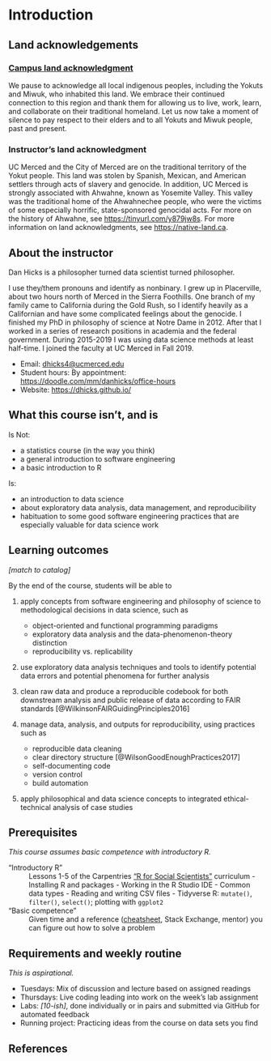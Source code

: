 # Introduction 

## Land acknowledgements ##

### [Campus land acknowledgment](https://diversity.ucmerced.edu/values/land-acknowledgement) ###

We pause to acknowledge all local indigenous peoples, including the Yokuts and Miwuk, who inhabited this land. We embrace their continued connection to this region and thank them for allowing us to live, work, learn, and collaborate on their traditional homeland. Let us now take a moment of silence to pay respect to their elders and to all Yokuts and Miwuk people, past and present.

### Instructor's land acknowledgment ###

UC Merced and the City of Merced are on the traditional territory of the Yokut people.  This land was stolen by Spanish, Mexican, and American settlers through acts of slavery and genocide.  In addition, UC Merced is strongly associated with Ahwahne, known as Yosemite Valley.  This valley was the traditional home of the Ahwahnechee people, who were the victims of some especially horrific, state-sponsored genocidal acts.  For more on the history of Ahwahne, see <https://tinyurl.com/y879jw8s>.  For more information on land acknowledgments, see <https://native-land.ca>.  


## About the instructor ##

Dan Hicks is a philosopher turned data scientist turned philosopher.  

I use they/them pronouns and identify as nonbinary.  I grew up in Placerville, about two hours north of Merced in the Sierra Foothills.  One branch of my family came to California during the Gold Rush, so I identify heavily as a Californian and have some complicated feelings about the genocide.  I finished my PhD in philosophy of science at Notre Dame in 2012.  After that I worked in a series of research positions in academia and the federal government.  During 2015-2019 I was using data science methods at least half-time.  I joined the faculty at UC Merced in Fall 2019.  

- Email: <dhicks4@ucmerced.edu>
- Student hours: By appointment: <https://doodle.com/mm/danhicks/office-hours>
- Website: <https://dhicks.github.io/>


## What this course isn't, and is ##

Is Not: 

- a statistics course (in the way you think)
- a general introduction to software engineering
- a basic introduction to R

Is: 

- an introduction to data science
- about exploratory data analysis, data management, and reproducibility
- habituation to some good software engineering practices that are especially valuable for data science work


## Learning outcomes ##

*[match to catalog]*

By the end of the course, students will be able to 

1. apply concepts from software engineering and philosophy of science to methodological decisions in data science, such as
    - object-oriented and functional programming paradigms
    - exploratory data analysis and the data-phenomenon-theory distinction
	- reproducibility vs. replicability

3. use exploratory data analysis techniques and tools to identify potential data errors and potential phenomena for further analysis

2. clean raw data and produce a reproducible codebook for both downstream analysis and public release of data according to FAIR standards [@WilkinsonFAIRGuidingPrinciples2016]

4. manage data, analysis, and outputs for reproducibility, using practices such as
    - reproducible data cleaning
    - clear directory structure [@WilsonGoodEnoughPractices2017]
    - self-documenting code
    - version control
    - build automation

5. apply philosophical and data science concepts to integrated ethical-technical analysis of case studies


## Prerequisites ##

*This course assumes basic competence with introductory R.* 

"Introductory R" 
 ~ Lessons 1-5 of the Carpentries ["R for Social Scientists"](https://datacarpentry.org/r-socialsci/) curriculum
    - Installing R and packages
    - Working in the R Studio IDE
    - Common data types
    - Reading and writing CSV files
    - Tidyverse R:  `mutate()`, `filter()`, `select()`; plotting with `ggplot2`

"Basic competence"
 ~ Given time and a reference ([cheatsheet](https://www.rstudio.com/resources/cheatsheets/), Stack Exchange, mentor) you can figure out how to solve a problem


## Requirements and weekly routine ##

*This is aspirational.*

- Tuesdays:  Mix of discussion and lecture based on assigned readings
- Thursdays:  Live coding leading into work on the week's lab assignment
- Labs:  *[10-ish]*, done individually or in pairs and submitted via GitHub for automated feedback
- Running project:  Practicing ideas from the course on data sets you find

## References 
